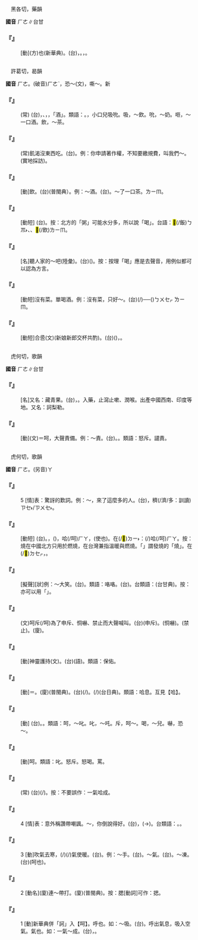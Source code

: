 
=={{ruby|<mark>&#xfa05d;</mark>|ㄏㄜ}}==

　黑各切，藥韻

'''國音''' <rt>ㄏㄜ</rt>{{ruby|＝|ㄏㄜˊ}}∥台甘

    

==='''『{{ruby|<mark>&#xfa05d;</mark>|ㄏㄜ}}』'''===
: [動](方){{ruby|蜇|ㄓㄜ}}也(新華典)。(台){{ruby|釘|ㄉㄧㄥ˪}}，{{ruby|蜂|ㄆㄤ}}{{ruby|釘|ㄉㄧㄥ˪}}。{{ruby|<mark>&#xfa05d;</mark>|ㄌㄨㄚㆷ}}，{{ruby|刺|ㄑㄧ˪}}{{ruby|毛|ㄇㆦˊ}}{{ruby|蟲|ㄊㄤˊ}}{{ruby|<mark>&#xfa05d;</mark>|ㄌㄨㄚㆷ}}{{ruby|著|ㄉㄧㄜㆷ}}。
    

=={{ruby|喝|ㄏㄜ}}==

　許葛切，曷韻

'''國音''' <rt>ㄏㄜ</rt>。(破音)<rt>ㄏㄜˋ</rt>，恐～{{ruby|。|ㄧㄝˋ}}(文)，嘶～。新

    

==='''『{{ruby|喝|ㄏㄜ}}{{ruby|啞|ㄧㄚˇ}}{{ruby|吧|ㄅㄚ}}{{ruby|酒|ㄐㄧㄡˇ}}』'''===
: (常) (台){{ruby|酒|ㄐㄧㄨˋ}}{{ruby|席|ㄒㄧㆵ ͘}}{{ruby|上|ㄒㄧㆲ˫}}{{ruby|無|ㆠㄜˊ}}{{ruby|熟|ㄒㄧㆤㆶ}}{{ruby|事|ㄙㄞ˫}}{{ruby|人|ㄌㄤˊ}}，{{ruby|無|ㆠㄜˊ}}{{ruby|對|ㄉㄨㄧ˪}}{{ruby|談|ㄉㆰˊ}}、{{ruby|無|ㆠㄜˊ}}{{ruby|豁|ㄏㄨㄚㆷ}}{{ruby|拳|ㄍㄨㄣˊ}}，{{ruby|大|ㄉㄞ˫}}{{ruby|家|ㄍㆤ}}{{ruby|恬|ㄉㄧㆰ˫}}{{ruby|恬|ㄉㄧㆰ˫}}{{ruby|仔|ㄚ}}{{ruby|<mark>&#xffbf1;</mark>|ㄌㄧㆬ}}{{ruby|酒|ㄐㄧㄨˋ}}，{{ruby|叫|ㄍㄧㄜ˪}}{{ruby|作|ㄗㄜ˪}}「{{ruby|喝|ㄏㄜ}}{{ruby|啞|ㄚˇ}}{{ruby|吧|ㄅㄚ}}酒」。類語：{{ruby|喝|ㄏㄜ}}。{{ruby|呷|ㄒㄧㄚˊ}}，小口兒吸吮。吸，～飲。吮，～奶。咂，～一口酒。飲，～茶。
    

==='''『{{ruby|喝|ㄏㄜ}}{{ruby|西|ㄒㄧ}}{{ruby|北|ㄅㄟˇ}}{{ruby|風|ㄈㄥ}}』'''===
: (常)飢渴沒東西吃。(台){{ruby|腹|ㄅㄚㆶ}}{{ruby|肚|ㄉㆦˋ}}{{ruby|枵|ㄧㄠ}}{{ruby|無|ㆠㄜˊ}}{{ruby|物|ㄇㄧㆷ ͘/ㄇㆭㆷ ͘}}{{ruby|通|ㄊㄤ}}{{ruby|食|ㄐㄧㄚㆷ ͘}}。例：你申請著作權，不知要繳規費，叫我們～。(實地採訪)。
    

==='''『{{ruby|喝|ㄏㄜ}}』'''===
: [動]飲。(台){{ruby|<mark>&#xffbf1;</mark>|ㄌㄧㆬ}}(普閩典）。例：～酒。(台){{ruby|<mark>&#xffbf1;</mark>|ㄌㄧㆬ}}{{ruby|酒|ㄐㄧㄨˋ}}。～了一口茶。{{ruby|(台)|ㄅㄨㆤㆷ ͘}}<rt>ㄌㄧㆬ</rt>{{ruby|一|ㄐㄧㆵ ͘}}{{ruby|嘴|ㄘㄨㄧ˪}}{{ruby|茶|ㄉㆤˊ}}。
    

==='''『{{ruby|喝|ㄏㄜ}}{{ruby|粥|ㄓㄡ}}』'''===
: [動短] (台){{ruby|食|ㄐㄧㄚㆷ ͘}}{{ruby|糜|ㆠㆤˊ/ㆠㄨㆤˊ/ㄇㄞˊ/ㄇㄨㄞˊ}}。按：北方的「粥」可能水分多，所以說「喝」。台語：{{ruby|食|ㄐㄧㄚㆷ ͘}}<mark>&#xffad1;</mark>(/飯)<rt>ㄅㆭ˫</rt>、{{ruby|食|ㄐㄧㄚㆷ ͘}}{{ruby|糜|ㄇㄨㄞˊ}}、<mark>&#xffbf1;</mark>(/飲)<rt>ㄌㄧㆬ</rt>{{ruby|泔|ㆰˋ}}。
    

==='''『{{ruby|喝|ㄏㄜ}}{{ruby|兒|ㄦ}}』'''===
: [名]聽人家的～吧(陸彙)。(台)({{ruby|敢|ㄍㆰˋ}}{{ruby|是|ㄒㄧ˫}}){{ruby|據|ㄍㄨ˪/ㄍㄧ˪}}{{ruby|在|ㄗㄞ˫}}{{ruby|人|ㄌㄤˊ}}{{ruby|喝|ㄏㄨㄚㆷ}}{{ruby|起|ㄎㄧˋ}}{{ruby|喝|ㄏㄨㄚㆷ}}{{ruby|倒|ㄉㄜˋ}}{{ruby|喔|·ㆦ}}。按：按理「喝」應是去聲音，用例似都可以認為方言。
    

==='''『{{ruby|喝|ㄏㄜ}}{{ruby|寡|ㄍㄨㄚˇ}}{{ruby|酒|ㄐㄧㄡˇ}}』'''===
: [動短]沒有菜。單喝酒。例：沒有菜，只好～。(台){{ruby|無|ㆠㄜˊ}}{{ruby|菜|ㄘㄞ˪}}(/{{ruby|物|ㄇㆭㆷ ͘/ㄇㄧㆷ ͘}}){{ruby|配|ㄆㆤ˪/ㄆㄨㆤ˪}}──{{ruby|無|ㆠㄜˊ}}{{ruby|物|ㄇㆭㆷ ͘/ㄇㄧㆷ ͘}}{{ruby|通|ㄊㄤ}}{{ruby|配|ㄆㆤ˪/ㄆㄨㆤ˪}}({{ruby|無|ㆠㄜˊ}}{{ruby|法|ㄏㄨㄚㆵ}}{{ruby|度|ㄉㆦ˫}}){{ruby|乾|ㄍㄢ}}{{ruby|焦|ㄉㄚ}}<rt>ㄅㄨㆤㆷ ͘</rt><rt>ㄌㄧㆬ</rt>{{ruby|酒|ㄐㄧㄨˋ}}。
    

==='''『{{ruby|喝|ㄏㄜ}}{{ruby|交|ㄐㄧㄠ}}{{ruby|杯|ㄅㄟ}}』'''===
: [動短]合巹(文)(新娘新郎交杯共酌)。(台)({{ruby|婚|ㄏㄨㄣ}}{{ruby|禮|ㄌㆤˋ}}{{ruby|中|ㄉㄧㆲ}}){{ruby|新|ㄒㄧㄣ}}{{ruby|郎|ㄌㆲˊ}}{{ruby|新|ㄒㄧㄣ}}{{ruby|娘|ㄋㄧㄨˊ/ㄋㄧㆦˊ}}{{ruby|交|ㄍㄠ}}{{ruby|杯|ㄅㄨㆤ}}{{ruby|對|ㄉㄨㄧ˪}}{{ruby|飲|ㄧㆬˋ}}，{{ruby|表|ㄅㄧㄠˋ}}{{ruby|示|ㄒㄧ˫}}{{ruby|永|ㄧㄥˋ}}{{ruby|遠|ㄨㄢˋ}}{{ruby|相|ㄒㄧㄜ}}{{ruby|愛|ㄞ˪}}。
    

=={{ruby|訶|ㄏㄜ}}==

　虎何切，歌韻

'''國音''' <rt>ㄏㄜ</rt>∥台甘

    

==='''『{{ruby|訶|ㄏㄜ}}{{ruby|子|ㄗˇ}}』'''===
: [名]又名：藏青果。(台){{ruby|樹|ㄑㄧㄨ˫}}{{ruby|名|ㄇㄧㄚˊ}}，{{ruby|結|ㄍㄧㄚㆵ}}{{ruby|實|ㄒㄧㆵ ͘}}{{ruby|像|ㄑㄧㆫ˫/ㄑㄧㆧ˫}}{{ruby|橄|ㄍㆰˋ}}{{ruby|欖|ㄌㆰˋ}}。入藥，止瀉止嗽、潤喉。出產中國西南、印度等地。又名：訶梨勒。
    

==='''『{{ruby|訶|ㄏㄜ}}』'''===
: [動](文)＝呵，大聲責備。例：～責。(台){{ruby|出|ㄘㄨㆵ}}{{ruby|大|ㄉㄨㄚ˫}}{{ruby|聲|ㄒㄧㆩ}}{{ruby|責|ㄐㄧㆤㆶ}}{{ruby|備|ㄅㄧ˫}}{{ruby|人|ㄌㄤˊ}}。{{ruby|喝|ㄏㄨㄚㆷ}}。類語：怒斥。譴責。
    

=={{ruby|呵|ㄏㄜ}}==

　虎何切，歌韻

'''國音''' <rt>ㄏㄜ</rt>。(另音)<rt>ㄚ</rt>{{ruby|、|ㄚˊ}}{{ruby|、|ㄚˇ}}{{ruby|、|ㄚˋ}}{{ruby|、|ㄗㄨㄟˇ}}

    

==='''『{{ruby|呵|ㄏㄜ}}』'''===
:5  [情]表：驚訝的歎詞。例：～，來了這麼多的人。(台){{ruby|<mark>&#xf91af;</mark>|ㆣㄨㄚ˪}}，{{ruby|即|ㄐㄧㄚㆷ}}{{ruby|恁|ㄌㄧㄣ˪}}穧(/濟/多：訓讀)<rt>ㄗㆤ˫/ㄗㄨㆤ˫</rt>{{ruby|人|ㄌㄤˊ}}{{ruby|來|ㄌㄞˊ}}。
    

==='''『{{ruby|呵|ㄏㄜ}}{{ruby|凍|ㄉㄨㄥˋ}}』'''===
: [動短] (台){{ruby|呵|ㄏㄚ}}{{ruby|凍|ㄉㄤ˪}}。{{ruby|冬|ㄉㄤ}}{{ruby|天|ㄊㆪ}}{{ruby|手|ㄑㄧㄨˋ}}{{ruby|指|ㄐㄧㄥˋ}}{{ruby|頭|ㄊㄠˊ}}{{ruby|仔|ㄚ}}，{{ruby|凍|ㄉㄤ˪}}{{ruby|了|ㄌㄧㄠˋ}}{{ruby|硬|ㄫㄧ˫/ㄫㆤ˫}}{{ruby|直|ㄉㄧㆵ ͘}}({{ruby|/|ㄏㄨㄚㆵ ͘}}){{ruby|或|ㄧㄚㆷ ͘}}{{ruby|是|ㄒㄧ˫}}{{ruby|筆|ㄅㄧㆵ}}{{ruby|硯|ㄏㆪ˫}}{{ruby|結|ㄍㄧㄚㆵ}}{{ruby|冰|ㄅㄧㄥ}}，{{ruby|用|ㄧㆲ˫}}{{ruby|嘴|ㄘㄨㄧ˪}}哈(/呵)<rt>ㄏㄚ</rt>{{ruby|氣|ㄎㄧ˪}}，{{ruby|付|ㄏㆦ˫}}(使也){{ruby|伊|ㄧ}}{{ruby|溫|ㄨㄣ}}{{ruby|暖|ㄌㄨㄢˋ}}{{ruby|或|ㄧㄚㆷ ͘}}{{ruby|是|ㄒㄧ˫}}{{ruby|融|ㄧㆧˊ/ㄧㆫˊ}}{{ruby|去|ㄎㄧ˪}}。在(/<mark>&#xf9853;</mark>)<rt>ㄉㄧ˫</rt>{{ruby|台|ㄉㄞˊ}}{{ruby|灣|ㄨㄢˊ}}{{ruby|是|ㄒㄧ˫}}：{{ruby|手|ㄑㄧㄨˋ}}{{ruby|冷|ㄌㄧㄥˋ}}(/{{ruby|凍|ㄉㄤ˪}}){{ruby|用|ㄧㆲ˫/ㄧㄥ˫}}{{ruby|嘴|ㄘㄨㄧ˪}}哈(/呵)<rt>ㄏㄚ</rt>{{ruby|付|ㄏㆦ˫}}{{ruby|燒|ㄒㄧㄜ}}。按：燒在中國北方只用於燃燒，在台灣兼指溫暖與燃燒。「{{ruby|手|ㄑㄧㄨˋ}}{{ruby|燒|ㄒㄧㄜ}}{{ruby|燒|ㄒㄧㄜ}}」謂發燒的「燒」。{{ruby|厝|ㄘㄨ˪}}在(/<mark>&#xf9549;</mark>)<rt>ㄉㆤㆷ</rt>{{ruby|燒|ㄒㄧㄜ}}，{{ruby|是|ㄒㄧ˫}}{{ruby|燃|ㄌㄧㄢˊ}}{{ruby|燒|ㄒㄧㄜ}}。
    

==='''『{{ruby|呵|ㄏㄜ}}{{ruby|呵|ㄏㄜ}}』'''===
: [擬聲][狀]例：～大笑。(台){{ruby|哈|ㄏㄚ}}{{ruby|哈|ㄏㄚ}}{{ruby|大|ㄉㄨㄚ˫}}{{ruby|笑|ㄑㄧㄜ˪}}。類語：咯咯。(台){{ruby|咯|ㄍㆤㆷ}}{{ruby|咯|ㄍㆤㆷ}}。台類語：{{ruby|喝|ㄏㄚㆷ}}{{ruby|喝|ㄏㄚㆷ}}{{ruby|笑|ㄑㄧㄜ˪}}(台甘典)。按：亦可以用「{{ruby|哈|ㄏㄚㆷ}}」。
    

==='''『{{ruby|呵|ㄏㄜ}}{{ruby|喝|ㄏㄜˋ}}』'''===
: (文)呵斥(/呵{{ruby|叱|ㄔˋ}})為了申斥、恫嚇、禁止而大聲喊叫。(台){{ruby|喝|ㄏㄚㆵ}}(申斥)。{{ruby|哄|ㄏㄤˋ}}{{ruby|喝|ㄏㄨㄚㆷ}}(恫嚇)。{{ruby|喝|ㄏㄨㄚㆷ}}(禁止)。(廈){{ruby|吼|ㄏㄠˋ}}{{ruby|喝|ㄏㄨㄚㆷ}}。
    

==='''『{{ruby|呵|ㄏㄜ}}{{ruby|護|ㄏㄨˋ}}』'''===
: [動]神靈護持(文)。(台){{ruby|神|ㄒㄧㄣˊ}}{{ruby|明|ㆠㄧㄥˊ}}{{ruby|保|ㄅㆦˋ/ㄅㄜˋ}}{{ruby|庇|ㄅㄧ˪}}(語)。類語：保佑。
    

==='''『{{ruby|呵|ㄏㄜ}}{{ruby|欠|ㄑㄧㄢˋ}}』'''===
: [動]＝{{ruby|哈|ㄏㄚ}}{{ruby|欠|ㄑㄧㄢˋ}}。(廈){{ruby|哈|ㄏㄚ}}{{ruby|唏|ㄏㄧ}}(普閩典)。(台){{ruby|哈|ㄏㄚㆷ}}{{ruby|唏|ㄏㄧ˪}}(/{{ruby|<mark>&#xffc62;</mark>|ㄏㄚㆷ}}{{ruby|<mark>&#xf91bf;</mark>|ㄏㆪ˪}})。{{ruby|喝|ㄏㄚㆷ}}{{ruby|唏|ㄏㄧ˪}}(/{{ruby|噓|ㄏㄚㆷ}}{{ruby|嘻|ㄏㄧ˪}})(台日典)。類語：哈息。互見【哈{{ruby|欠|·ㄑㄧㄢˋ}}】。
    

==='''『{{ruby|呵|ㄏㄜ}}{{ruby|斥|ㄔˋ}}』'''===
: [動] (台){{ruby|出|ㄘㄨㆵ}}{{ruby|大|ㄉㄨㄚ˫}}{{ruby|聲|ㄒㄧㆩ}}{{ruby|罵|ㄇㆤ˫/ㄇㄚ˫}}{{ruby|人|ㄌㄤˊ}}。{{ruby|喝|ㄏㄚㆵ}}。類語：呵，～叱。叱，～吒。斥，呵～。喝，～兒{{ruby|呼|·ㄏㄨ}}。嚇，恐～。
    

==='''『{{ruby|呵|ㄏㄜ}}{{ruby|責|ㄗㄜˊ}}』'''===
: [動]呵{{ruby|斥|ㄔˋ}}。類語：叱。怒斥。怒喝。罵。
    

==='''『{{ruby|一|ㄧˊ}}{{ruby|氣|ㄑㄧˋ}}{{ruby|呵|ㄏㄜ}}{{ruby|成|ㄔㄥˊ}}』'''===
: (常) (台){{ruby|做|ㄗㄨㆤ˪/ㄗㄜ˪}}{{ruby|一|ㄐㄧㆵ ͘}}{{ruby|睏|ㄎㄨㄣ˪}}{{ruby|著|ㄉㄧㄜㆷ}}(/{{ruby|都|ㄉㄜ˫}}){{ruby|做|ㄗㄨㆤ˪/ㄗㄜ˪}}{{ruby|完|ㄨㄢˊ}}。按：不要誤作：一氣哈成。
    

==='''『{{ruby|呵|ㄏㄜ}}』'''===
:4  [情]表：意外稱讚帶嘲諷。～，你倒說得好。(台){{ruby|呵|ㄏㆥㆷ}}{{ruby|呵|·ㆦ}}，{{ruby|汝|ㄌㄧˋ}}{{ruby|卻|ㄎㄧㆦㆶ}}(→{{ruby|句|ㄍㄨㆷ ͘}}){{ruby|講|ㄍㆲˋ}}{{ruby|→|ㄍㆲ}}{{ruby|去|ㄎㄧ˪}}{{ruby|誠|ㄐㄧㆩˊ}}{{ruby|好|ㄏㄜˋ}}{{ruby|聽|ㄊㄧㆩ}}。台類語：{{ruby|嚄|ㄏㆦㆷ}}{{ruby|呵|·ㆦ}}。{{ruby|<mark>&#xf91af;</mark>|ㆣㄨㄚㆷ}}{{ruby|啊|ㄗㄨㄟˇ}}。
    

==='''『{{ruby|呵|ㄏㄜ}}』'''===
:3  [動]吹氣去寒，{{ruby|噓|ㄏㄨ}}(/{{ruby|哈|ㄏㄚ}})(/{{ruby|呵|ㄏㄚ}})氣使暖。(台){{ruby|哈|ㄏㄚ}}{{ruby|氣|ㄎㄧ˪}}{{ruby|付|ㄏㆦ˫}}{{ruby|身|ㄒㄧㄣ}}{{ruby|體|ㄊㆤˋ}}{{ruby|或|ㄧㄚㆷ ͘}}{{ruby|是|ㄒㄧ˫}}{{ruby|物|ㄇㆭㆷ ͘/ㄇㄧㆷ ͘}}{{ruby|件|ㄍㄧㆩ˫}}{{ruby|得|ㄉㄧㆵ}}{{ruby|著|ㄉㄧㄜㆷ ͘}}{{ruby|溫|ㄨㄣ}}{{ruby|暖|ㄌㄨㄢˋ}}。例：～手。(台){{ruby|哈|ㄏㄚ}}{{ruby|手|ㄑㄧㄨˋ}}。～氣。(台){{ruby|哈|ㄏㄚ}}{{ruby|氣|ㄎㄧ˪}}。～凍。(台){{ruby|吹|ㄘㄨㆤ/ㄘㆤ}}(呵也){{ruby|氣|ㄎㄧ˪}}{{ruby|緩|ㄨㄢ˫}}{{ruby|和|ㄏㄜˊ}}{{ruby|寒|ㄍㄨㆩˊ}}{{ruby|凍|ㄉㄤ˪}}。
    

==='''『{{ruby|呵|ㄏㄜ}}』'''===
:2  [動名](廈)連～帶打。(廈){{ruby|哈|ㄏㄞ}}{{ruby|甲|ㄍㄚㆷ}}{{ruby|腮|ㄙㄞ}}(普閩典)。按：腮[動詞]可作：揌。
    

==='''『{{ruby|呵|ㄏㄜ}}』'''===
:1  [動]新華典併「訶」入【呵】。呼也。如：～吸。(台){{ruby|呼|ㄏㆦ}}{{ruby|吸|ㄎㄧㆴ}}。呼出氣息，吸入空氣。{{ruby|哈|ㄏㄚ}}氣也。如：一氣～成。(台){{ruby|做|ㄗㄨㆤ˪/ㄗㄜ˪}}{{ruby|一|ㄐㄧㆵ ͘}}{{ruby|睏|ㄎㄨㄣ˪}}{{ruby|繼|ㄍㆤ˪}}{{ruby|續|ㄒㄧㆦㆶ ͘}}{{ruby|做|ㄗㄨㆤ˪/ㄗㄜ˪}}，{{ruby|做|ㄗㄨㆤ˪/ㄗㄜ˪}}{{ruby|<mark>&#xffa42;</mark>|ㄍㄚㆷ}}{{ruby|完|ㄨㄢˊ}}{{ruby|成|ㄒㄧㄥˊ}}。
    
